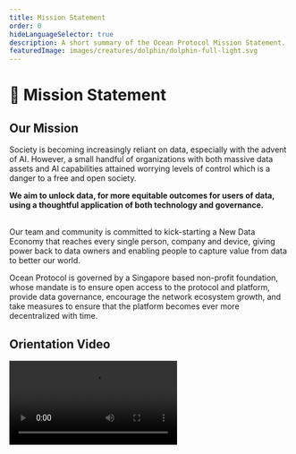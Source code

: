 ```yaml
---
title: Mission Statement
order: 0
hideLanguageSelector: true
description: A short summary of the Ocean Protocol Mission Statement.
featuredImage: images/creatures/dolphin/dolphin-full-light.svg
---
```


# 🤝 Mission Statement

## Our Mission

Society is becoming increasingly reliant on data, especially with the advent of AI. However, a small handful of organizations with both massive data assets and AI capabilities attained worrying levels of control which is a danger to a free and open society.

<b>
  We aim to unlock data, for more equitable outcomes for users of data, using a
  thoughtful application of both technology and governance.
</b>
<br />
<br />

Our team and community is committed to kick-starting a New Data Economy that reaches every single person, company and device, giving power back to data owners and enabling people to capture value from data to better our world.

Ocean Protocol is governed by a Singapore based non-profit foundation, whose mandate is to ensure open access to the protocol and platform, provide data governance, encourage the network ecosystem growth, and take measures to ensure that the platform becomes ever more decentralized with time.

## Orientation Video

<Video src="https://www.youtube.com/embed/-smidDpSrOY" />
